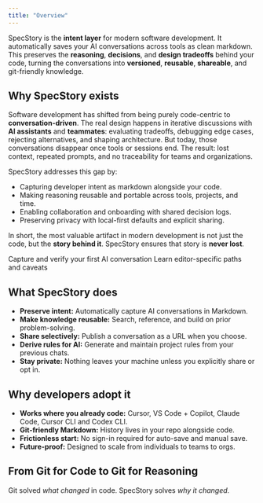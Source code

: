 ```yaml
---
title: "Overview"
---
```


SpecStory is the **intent layer** for modern software development. It automatically saves your AI conversations across tools as clean markdown. This preserves the **reasoning**, **decisions**, and **design tradeoffs** behind your code, turning the conversations into **versioned**, **reusable**, **shareable**, and git-friendly knowledge.

## Why SpecStory exists

Software development has shifted from being purely code-centric to **conversation-driven**. The real design happens in iterative discussions with **AI assistants** and **teammates**: evaluating tradeoffs, debugging edge cases, rejecting alternatives, and shaping architecture. But today, those conversations disappear once tools or sessions end. The result: lost context, repeated prompts, and no traceability for teams and organizations.

SpecStory addresses this gap by:

- Capturing developer intent as markdown alongside your code.
- Making reasoning reusable and portable across tools, projects, and time.
- Enabling collaboration and onboarding with shared decision logs.
- Preserving privacy with local-first defaults and explicit sharing.

In short, the most valuable artifact in modern development is not just the code, but the **story behind it**. SpecStory ensures that story is **never lost**.

<CardGroup cols={2}>
  <Card title="Quickstart" icon="rocket" href="/quickstart">
    Capture and verify your first AI conversation
  </Card>
  <Card title="Integrations" icon="plug" href="/integrations">
    Learn editor-specific paths and caveats
  </Card>
</CardGroup>

## What SpecStory does

- **Preserve intent:** Automatically capture AI conversations in Markdown.
- **Make knowledge reusable:** Search, reference, and build on prior problem-solving.
- **Share selectively:** Publish a conversation as a URL when you choose.
- **Derive rules for AI:** Generate and maintain project rules from your previous chats.
- **Stay private:** Nothing leaves your machine unless you explicitly share or opt in.

## Why developers adopt it

- **Works where you already code:** Cursor, VS Code + Copilot, Claude Code, Cursor CLI and Codex CLI.
- **Git-friendly Markdown:** History lives in your repo alongside code.
- **Frictionless start:** No sign-in required for auto-save and manual save.
- **Future-proof:** Designed to scale from individuals to teams to orgs.

## From Git for Code to Git for Reasoning

Git solved _what changed_ in code. SpecStory solves _why it changed_.